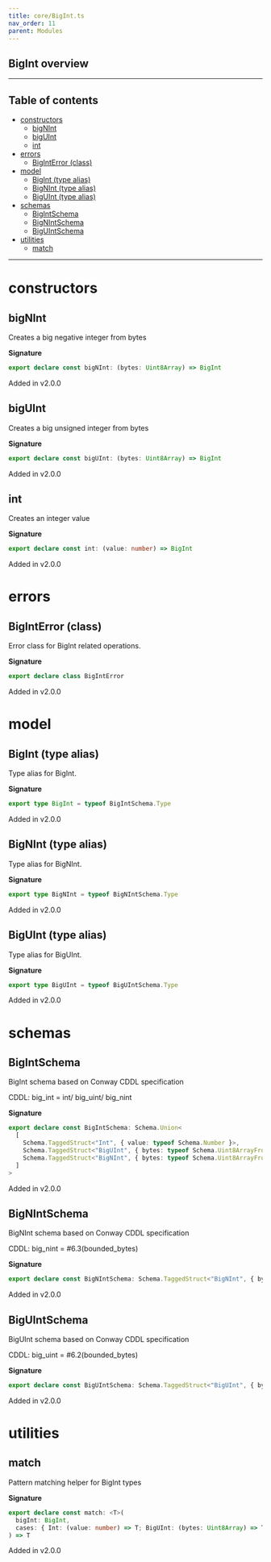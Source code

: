 ```yaml
---
title: core/BigInt.ts
nav_order: 11
parent: Modules
---
```


## BigInt overview

---

<h2 className="text-delta">Table of contents</h2>

- [constructors](#constructors)
  - [bigNInt](#bignint)
  - [bigUInt](#biguint)
  - [int](#int)
- [errors](#errors)
  - [BigIntError (class)](#biginterror-class)
- [model](#model)
  - [BigInt (type alias)](#bigint-type-alias)
  - [BigNInt (type alias)](#bignint-type-alias)
  - [BigUInt (type alias)](#biguint-type-alias)
- [schemas](#schemas)
  - [BigIntSchema](#bigintschema)
  - [BigNIntSchema](#bignintschema)
  - [BigUIntSchema](#biguintschema)
- [utilities](#utilities)
  - [match](#match)

---

# constructors

## bigNInt

Creates a big negative integer from bytes

**Signature**

```ts
export declare const bigNInt: (bytes: Uint8Array) => BigInt
```

Added in v2.0.0

## bigUInt

Creates a big unsigned integer from bytes

**Signature**

```ts
export declare const bigUInt: (bytes: Uint8Array) => BigInt
```

Added in v2.0.0

## int

Creates an integer value

**Signature**

```ts
export declare const int: (value: number) => BigInt
```

Added in v2.0.0

# errors

## BigIntError (class)

Error class for BigInt related operations.

**Signature**

```ts
export declare class BigIntError
```

Added in v2.0.0

# model

## BigInt (type alias)

Type alias for BigInt.

**Signature**

```ts
export type BigInt = typeof BigIntSchema.Type
```

Added in v2.0.0

## BigNInt (type alias)

Type alias for BigNInt.

**Signature**

```ts
export type BigNInt = typeof BigNIntSchema.Type
```

Added in v2.0.0

## BigUInt (type alias)

Type alias for BigUInt.

**Signature**

```ts
export type BigUInt = typeof BigUIntSchema.Type
```

Added in v2.0.0

# schemas

## BigIntSchema

BigInt schema based on Conway CDDL specification

CDDL: big_int = int/ big_uint/ big_nint

**Signature**

```ts
export declare const BigIntSchema: Schema.Union<
  [
    Schema.TaggedStruct<"Int", { value: typeof Schema.Number }>,
    Schema.TaggedStruct<"BigUInt", { bytes: typeof Schema.Uint8ArrayFromSelf }>,
    Schema.TaggedStruct<"BigNInt", { bytes: typeof Schema.Uint8ArrayFromSelf }>
  ]
>
```

Added in v2.0.0

## BigNIntSchema

BigNInt schema based on Conway CDDL specification

CDDL: big_nint = #6.3(bounded_bytes)

**Signature**

```ts
export declare const BigNIntSchema: Schema.TaggedStruct<"BigNInt", { bytes: typeof Schema.Uint8ArrayFromSelf }>
```

Added in v2.0.0

## BigUIntSchema

BigUInt schema based on Conway CDDL specification

CDDL: big_uint = #6.2(bounded_bytes)

**Signature**

```ts
export declare const BigUIntSchema: Schema.TaggedStruct<"BigUInt", { bytes: typeof Schema.Uint8ArrayFromSelf }>
```

Added in v2.0.0

# utilities

## match

Pattern matching helper for BigInt types

**Signature**

```ts
export declare const match: <T>(
  bigInt: BigInt,
  cases: { Int: (value: number) => T; BigUInt: (bytes: Uint8Array) => T; BigNInt: (bytes: Uint8Array) => T }
) => T
```

Added in v2.0.0
